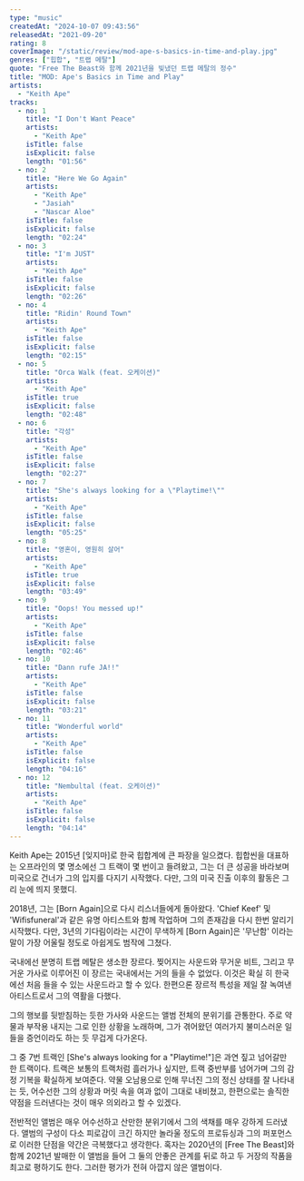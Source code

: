 ```yaml
---
type: "music"
createdAt: "2024-10-07 09:43:56"
releasedAt: "2021-09-20"
rating: 8
coverImage: "/static/review/mod-ape-s-basics-in-time-and-play.jpg"
genres: ["힙합", "트랩 메탈"]
quote: "Free The Beast와 함께 2021년을 빛냈던 트랩 메탈의 정수"
title: "MOD: Ape's Basics in Time and Play"
artists:
  - "Keith Ape"
tracks:
  - no: 1
    title: "I Don't Want Peace"
    artists:
      - "Keith Ape"
    isTitle: false
    isExplicit: false
    length: "01:56"
  - no: 2
    title: "Here We Go Again"
    artists:
      - "Keith Ape"
      - "Jasiah"
      - "Nascar Aloe"
    isTitle: false
    isExplicit: false
    length: "02:24"
  - no: 3
    title: "I'm JUST"
    artists:
      - "Keith Ape"
    isTitle: false
    isExplicit: false
    length: "02:26"
  - no: 4
    title: "Ridin' Round Town"
    artists:
      - "Keith Ape"
    isTitle: false
    isExplicit: false
    length: "02:15"
  - no: 5
    title: "Orca Walk (feat. 오케이션)"
    artists:
      - "Keith Ape"
    isTitle: true
    isExplicit: false
    length: "02:48"
  - no: 6
    title: "각성"
    artists:
      - "Keith Ape"
    isTitle: false
    isExplicit: false
    length: "02:27"
  - no: 7
    title: "She's always looking for a \"Playtime!\""
    artists:
      - "Keith Ape"
    isTitle: false
    isExplicit: false
    length: "05:25"
  - no: 8
    title: "영혼이, 영원히 살어"
    artists:
      - "Keith Ape"
    isTitle: true
    isExplicit: false
    length: "03:49"
  - no: 9
    title: "Oops! You messed up!"
    artists:
      - "Keith Ape"
    isTitle: false
    isExplicit: false
    length: "02:46"
  - no: 10
    title: "Dann rufe JA!!"
    artists:
      - "Keith Ape"
    isTitle: false
    isExplicit: false
    length: "03:21"
  - no: 11
    title: "Wonderful world"
    artists:
      - "Keith Ape"
    isTitle: false
    isExplicit: false
    length: "04:16"
  - no: 12
    title: "Nembultal (feat. 오케이션)"
    artists:
      - "Keith Ape"
    isTitle: false
    isExplicit: false
    length: "04:14"
---
```


Keith Ape는 2015년 [잊지마]로 한국 힙합계에 큰 파장을 일으켰다. 힙합씬을 대표하는 오프라인의 몇 명소에선 그 트랙이 몇 번이고 들려왔고, 그는 더 큰 성공을
바라보며 미국으로 건너가 그의 입지를 다지기 시작했다. 다만, 그의 미국 진출 이후의 활동은 그리 눈에 띄지 못했디.

2018년, 그는 [Born Again]으로 다시 리스너들에게 돌아왔다. 'Chief Keef' 및 'Wifisfuneral'과 같은 유명 아티스트와 함께 작업하며 그의 존재감을
다시 한번 알리기 시작했다. 다만, 3년의 기다림이라는 시간이 무색하게 [Born Again]은 '무난함' 이라는 말이 가장 어울릴 정도로 아쉽게도 범작에 그쳤다.

국내에선 분명히 트랩 메탈은 생소한 장르다. 찢어지는 사운드와 무거운 비트, 그리고 무거운 가사로 이루어진 이 장르는 국내에서는 거의 들을 수 없었다. 이것은 확실
히 한국에선 처음 들을 수 있는 사운드라고 할 수 있다. 한편으론 장르적 특성을 제일 잘 녹여낸 아티스트로서 그의 역활을 다했다.

그의 행보를 뒷받침하는 듯한 가사와 사운드는 앨범 전체의 분위기를 관통한다. 주로 약물과 부작용 내지는 그로 인한 상황을 노래하며, 그가 겪어왔던 여러가지
불미스러운 일들을 증언이라도 하는 듯 무겁게 다가온다.

그 중 7번 트랙인 [She's always looking for a "Playtime!"]은 과연 짚고 넘어갈만 한 트랙이다. 트랙은 보통의 트랙처럼 흘러가나 싶지만, 트랙 중반부를
넘어가며 그의 감정 기복을 확실하게 보여준다. 약물 오남용으로 인해 무너진 그의 정신 상태를 잘 나타내는 듯, 어수선한 그의 상황과 머릿 속을 여과 없이 그대로
내비쳤고, 한편으로는 솔직한 약점을 드러낸다는 것이 매우 의외라고 할 수 있겠다.

전반적인 앨범은 매우 어수선하고 산만한 분위기에서 그의 색채를 매우 강하게 드러냈다. 앨범의 구성이 다소 피로감이 크긴 하지만 놀라울 정도의 프로듀싱과 그의
퍼포먼스로 이러한 단점을 약간은 극복했다고 생각한다. 혹자는 2020년의 [Free The Beast]와 함께 2021년 발매한 이 앨범을 들어 그 둘의 안좋은 관계를 뒤로
하고 두 거장의 작품을 최고로 평하기도 한다. 그러한 평가가 전혀 아깝지 않은 앨범이다.